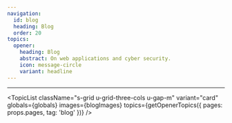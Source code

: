 ```yaml
---
navigation:
  id: blog
  heading: Blog
  order: 20
topics:
  opener:
    heading: Blog
    abstract: On web applications and cyber security.
    icon: message-circle
    variant: headline
---
```


<div className="s-popout">
  <Topic
    variant="headline"
    globals={globals}
    topic={frontmatter.topics.opener}
  />
</div>

---

<TopicList
  className="s-grid u-grid-three-cols u-gap-m"
  variant="card"
  globals={globals}
  images={blogImages}
  topics={getOpenerTopics({ pages: props.pages, tag: 'blog' })}
/>
